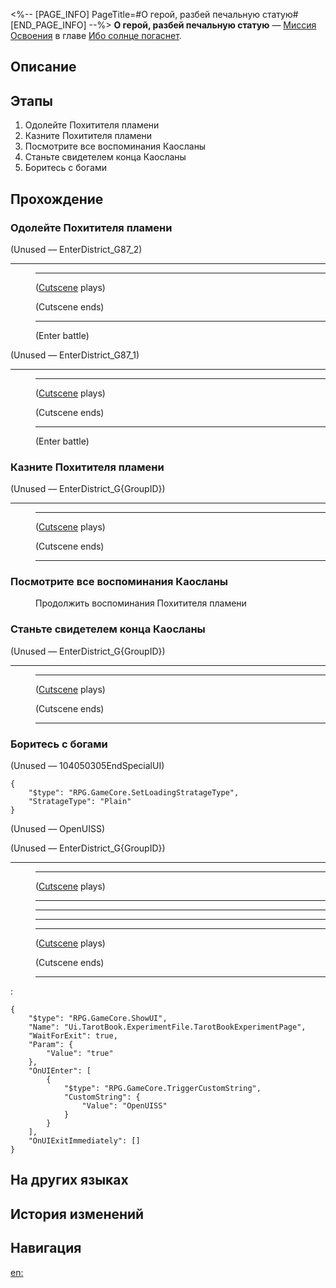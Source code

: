 <%-- [PAGE_INFO]
PageTitle=#О герой, разбей печальную статую#
[END_PAGE_INFO] --%>
{{Дополнить|Диалоги.}}
{{Миссия Инфобокс
|id              = 1040503
|Название        = 
|Изображение     = Миссия О герой, разбей печальную статую.png
|Тип             = Миссия Освоения
|Событие         = 
|Глава           = Ибо солнце погаснет
|Условия         = Завершена [[Миссия Освоения]] «[[О герой, воплоти кровавую надежду]]»
|Персонажи       = Первопроходец
|СтартЛокация    = [[Амфореус]] — [[Вихрь сотворения]]
|Мир             = Амфореус
|Предыдущая      = О герой, воплоти кровавую надежду
|Следующая       = О герой, запой пеан воскресающей земли
|Награды         = Опыт Освоения*1 900; Звёздный нефрит*240; Путеводитель путешественника*10; Утраченный кристалл*10; Беспорядочная амброзия*760; Кредиты*120 000
}}
'''О герой, разбей печальную статую''' — [[Миссия Освоения]] в главе [[Ибо солнце погаснет]].

==Описание==
{{Описание|Вы видите воспоминания Похитителя пламени Каосланы о том, как на протяжении тридцати миллионов циклов он крал ядра пламени, чтобы не допустить наступление эры воскресающей земли. Сражаясь с бывшими друзьями, ставшими врагами, он постепенно терял себя. Но внутренний герой никогда не оставлял его на протяжении его пути.}}

==Этапы==
# Одолейте Похитителя пламени
# Казните Похитителя пламени
# Посмотрите все воспоминания Каосланы
# Станьте свидетелем конца Каосланы
# Боритесь с богами

==Прохождение==
{{Дополнить}}
===Одолейте Похитителя пламени===
{{Описание миссии|тип=Миссия Освоения|локация=Вихрь сотворения|(Первопроходец) возвращается мыслями к Вихрю сотворения, к моменту наступления эры воскресающей земли, и вместе с Фаеноном встречает волю последнего посетителя, который сгорел дотла ради спасения.}}
{{Диалог Начало}}

;(Unused &mdash; EnterDistrict_G87_2)
----
:----
:;([[#Gallery|Cutscene]] plays)
:::{{tx}}{{subst:void|<!--Failed to load captions from Config/CutSceneCaption/CS_Chap04_Act460_Caption.json-->}}
:;(Cutscene ends)
:----
:;(Enter battle)
::{{Список врагов|mode=sent|???*1/-12% Скорость}}

;(Unused &mdash; EnterDistrict_G87_1)
----
:----
:;([[#Gallery|Cutscene]] plays)
:::{{tx}}{{subst:void|<!--Failed to load captions from Config/CutSceneCaption/CS_Chap04_Act450_Caption.json-->}}
:;(Cutscene ends)
:----
:;(Enter battle)
::{{Список врагов|mode=sent|Похититель пламени глубокой тьмы*1/-12% Скорость}}
{{Диалог Конец}}

===Казните Похитителя пламени===
{{Диалог Начало}}

;(Unused &mdash; EnterDistrict_G{GroupID})
----
:----
:;([[#Gallery|Cutscene]] plays)
:::{{tx}}{{subst:void|<!--Failed to load captions from Config/CutSceneCaption/CS_Chap04_Act470_Caption.json-->}}
:;(Cutscene ends)
:----
{{Диалог Конец}}

===Посмотрите все воспоминания Каосланы===
{{Диалог Начало}}

:{{Диалог|Разговор}} Продолжить воспоминания Похитителя пламени


{{Диалог Конец}}

===Станьте свидетелем конца Каосланы===
{{Диалог Начало}}

;(Unused &mdash; EnterDistrict_G{GroupID})
----
:----
:;([[#Gallery|Cutscene]] plays)
:::{{tx}}{{subst:void|<!--Failed to load captions from Config/CutSceneCaption/CS_Chap04_Act490_Caption.json-->}}
:;(Cutscene ends)
:----
{{Диалог Конец}}

===Боритесь с богами===
{{Диалог Начало}}

;(Unused &mdash; 104050305EndSpecialUI)
<pre>{
	"$type": "RPG.GameCore.SetLoadingStratageType",
	"StratageType": "Plain"
}</pre>

;(Unused &mdash; OpenUISS)


;(Unused &mdash; EnterDistrict_G{GroupID})
----
::{{tx}}
:----
:;([[#Gallery|Cutscene]] plays)
:----
::{{tx}}
:----
::{{tx}}
:----
:----
:;([[#Gallery|Cutscene]] plays)
:::{{tx}}{{subst:void|<!--Failed to load captions from Config/CutSceneCaption/CS_Chap04_Act501_Caption.json-->}}
:;(Cutscene ends)
:----
:<pre>{
	"$type": "RPG.GameCore.ShowUI",
	"Name": "Ui.TarotBook.ExperimentFile.TarotBookExperimentPage",
	"WaitForExit": true,
	"Param": {
		"Value": "true"
	},
	"OnUIEnter": [
		{
			"$type": "RPG.GameCore.TriggerCustomString",
			"CustomString": {
				"Value": "OpenUISS"
			}
		}
	],
	"OnUIExitImmediately": []
}</pre>
{{Диалог Конец}}

==На других языках==
{{На других языках
|en   = Hero, Shatter That Woeful Effigy
|zhs  = 英雄啊，粉碎那悲哀的造像
|zht  = 英雄啊，粉碎那悲哀的造像
|ja   = 英雄よ、哀しみの彫像を砕け
|ko   = 영웅이여, 그 비애의 조각상을 부숴라
|es   = {{MC|ж=Heroína|м=Héroe}}, destruye esa efigie desdichada
|fr   = Héros, détruis cette triste idole
|ru   = О герой, разбей печальную статую
|th   = วีรชนเอ๋ย จงทำลายรูปปั้นผู้เศร้าโศก
|vi   = Hỡi anh hùng, hãy phá hủy bức tượng bi thương đó
|de   = O Helden, zerschmettert diese traurige Statue
|id   = Wahai Pahlawan, Hancurkan Patung Menyedihkan Itu
|pt   = Herói, Estilhace a Efígie Infortuna
}}

==История изменений==
{{История изменений|3.5}}

==Навигация==
{{Миссия Освоения Навбокс|Глава }}

[[en:]]
